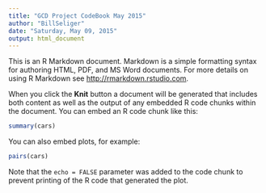 ```yaml
---
title: "GCD Project CodeBook May 2015"
author: "BillSeliger"
date: "Saturday, May 09, 2015"
output: html_document
---
```


This is an R Markdown document. Markdown is a simple formatting syntax for authoring HTML, PDF, and MS Word documents. For more details on using R Markdown see <http://rmarkdown.rstudio.com>.

When you click the **Knit** button a document will be generated that includes both content as well as the output of any embedded R code chunks within the document. You can embed an R code chunk like this:

```r
summary(cars)
```

You can also embed plots, for example:

```r
pairs(cars)
```

Note that the `echo = FALSE` parameter was added to the code chunk to prevent printing of the R code that generated the plot.
